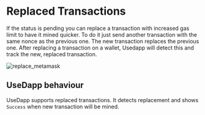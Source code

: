 # Replaced Transactions

If the status is pending you can replace a transaction with increased gas limit to have it mined quicker. To do it just send another transaction with the same nonce as the previous one. The new transaction replaces the previous one.
After replacing a transaction on a wallet, Usedapp will detect this and track the new, replaced transaction.

<img src="https://lh3.googleusercontent.com/FtUnvBTcWuTDZauj0IXI4uY9kB3gxkVHJFsuu5SlTzs0zRt8RNV3GAup9WGrKfw1AoALuoFYM5ZjT320wR2mS3UOozJl8bhisQ2d5Bh0aDqe58x9rzvEYbZbG1OtJm7_HdyBBXs7" alt="replace_metamask"/>

## UseDapp behaviour

UseDapp supports replaced transactions. It detects replacement and shows `Success` when new transaction will be mined.

